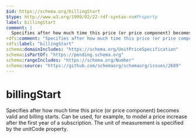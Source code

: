 ```yaml
---
$id: https://schema.org/billingStart
$type: http://www.w3.org/1999/02/22-rdf-syntax-ns#Property
label: billingStart
comment: |
  Specifies after how much time this price (or price component) becomes valid and billing starts. Can be used, for example, to model a price increase after the first year of a subscription. The unit of measurement is specified by the unitCode property.
rdfs:comment: "Specifies after how much time this price (or price component) becomes valid and billing starts. Can be used, for example, to model a price increase after the first year of a subscription. The unit of measurement is specified by the unitCode property."
rdfs:label: "billingStart"
schema:domainIncludes: "https://schema.org/UnitPriceSpecification"
schema:isPartOf: "https://pending.schema.org"
schema:rangeIncludes: "https://schema.org/Number"
schema:source: "https://github.com/schemaorg/schemaorg/issues/2689"
---
```


# billingStart

Specifies after how much time this price (or price component) becomes valid and billing starts. Can be used, for example, to model a price increase after the first year of a subscription. The unit of measurement is specified by the unitCode property.


